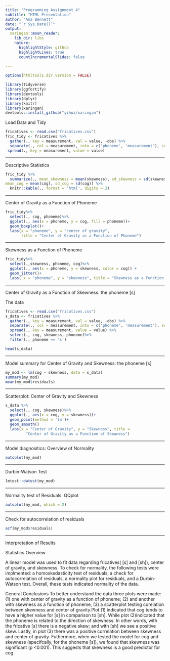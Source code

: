 ```yaml
---
title: "Programming Assignment 4"
subtitle: "HTML Presentation"
author: "Ana Bennett"
date: "`r Sys.Date()`"
output: 
  xaringan::moon_reader:
    lib_dir: libs
    nature:
      highlightStyle: github
      highlightLines: true
      countIncrementalSlides: false
       
---
```


```r
options(htmltools.dir.version = FALSE)
```

```r
library(tidyverse)
library(ggfortify)
library(devtools)
library(dplyr)
library(knitr)
library(xaringan)
devtools::install_github("yihui/xaringan")
```

Load Data and Tidy
```r
fricatives <- read.csv("fricatives.csv")
fric_tidy <- fricatives %>%
  gather(., key = measurement, val = value, -obs) %>%
  separate(., col = measurement, into = c('phoneme', 'measurement'), sep="_") %>%
 spread(., key = measurement, value = value)
```


---


Descriptive Statistics

```r
fric_tidy %>%
  summarize(., mean_skewness = mean(skewness), sd_skewness = sd(skewness),
mean_cog = mean(cog), sd_cog = sd(cog)) %>% 
  knitr::kable(., format = 'html', digits = 2)
```


---


Center of Gravity as a Function of Phoneme
```r
fric_tidy%>%
  select(., cog, phoneme)%>%
  ggplot(., aes(x = phoneme, y = cog, fill = phoneme))+
  geom_boxplot()+
  labs(x = "phoneme", y = "center of gravity", 
       title = "Center of Gravity as a Function of Phoneme")
```


----


Skewness as a Function of Phoneme
```r
fric_tidy%>%
  select(.,skewness, phoneme, cog)%>%
  ggplot(., aes(x = phoneme, y = skewness, color = cog)) +
  geom_jitter()+
  labs( x = "phoneme", y = "skewness", title = "Skewness as a Function of Phoneme")
```


---


Center of Gravity as a Function of Skewness: the phoneme [s]


The data
```r
fricatives <- read.csv("fricatives.csv")
s_data <- fricatives %>%
  gather(., key = measurement, val = value, -obs) %>%
  separate(., col = measurement, into = c('phoneme', 'measurement'), sep="_") %>%
  spread(., key = measurement, value = value) %>%
  select(., cog, skewness, phoneme)%>%
  filter(., phoneme == 's')

head(s_data)
```


---


Model summary for Center of Gravity and Skewness: the phoneme [s]
```r
my_mod <- lm(cog ~ skewness, data = s_data)
summary(my_mod)
mean(my_mod$residuals)
```


---


Scatterplot: Center of Gravity and Skewness
```r
s_data %>%
  select(., cog, skewness)%>%
  ggplot(., aes(x = cog, y = skewness))+
  geom_point(method = 'lm')+
  geom_smooth()
  labs(x = "Center of Gravity", y = "Skewness", title = 
         "Center of Gravity as a Function of Skewness")
```


---


Model diagnositics: Overview of Normality 


```r
autoplot(my_mod)
```


---


Durbin-Watson Test


```r
lmtest::dwtest(my_mod)
```


---


Normality test of Residuals: QQplot


```r
autoplot(my_mod, which = 2)
```


---


Check for autocorrelation of residuals


```r
acf(my_mod$residuals)
```


---


Interpretation of Results

Statistics Overview

A linear model was used to fit data regarding fricatives( [s] and [sh]), center of gravity, and skewness. To check for normality, the following tests were
implmented: a homoskedasticity test of residuals, a check for autocorrelation of residuals, a normality plot for residuals, and a Durbin-Watson test. Overall,
these tests indicated normality of the data. 

General Conclusions
To better understand the data three plots were made: (1) one with center of gravity as a function of phoneme; (2) and another with skewness as a function of phoneme, (3) a scatterplot testing corelation between skewness and center of gravity.Plot (1) indicated that cog tends to have a higher value for [s] in comparison to [sh]. While plot (2)indicated that the phoneme is related to the direction of skewness. In other words, with the fricative [s] there is a negative skew; and with [sh] we see a positive skew. Lastly, in plot (3) there was a positive correlation between skewness and center of gravity. Futhermore, when we tested the model for cog and skewness (specifcally, for the phoneme [s]), we found that skewness was significant (p <0.001). This suggests that skewness is a good predictor for cog. 








